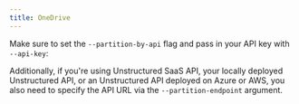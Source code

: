 ```yaml
---
title: OneDrive
---
```



<SharedContentOneDrive/>

Make sure to set the `--partition-by-api` flag and pass in your API key with `--api-key`:


<CodeGroup>

  <OneDriveAPISh />

  <OneDriveAPIPy />

</CodeGroup>

Additionally, if you're using Unstructured SaaS API, your locally deployed Unstructured API, or an Unstructured API
deployed on Azure or AWS, you also need to specify the API URL via the `--partition-endpoint` argument.